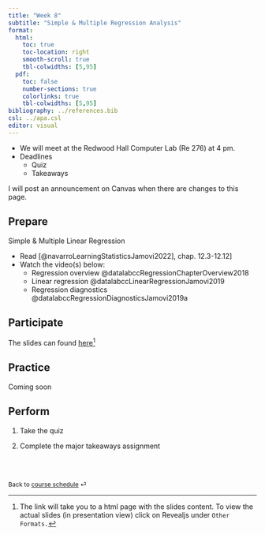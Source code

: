 ```yaml
---
title: "Week 8"
subtitle: "Simple & Multiple Regression Analysis"
format: 
  html:
    toc: true
    toc-location: right
    smooth-scroll: true
    tbl-colwidths: [5,95]
  pdf:
    toc: false
    number-sections: true
    colorlinks: true
    tbl-colwidths: [5,95]
bibliography: ../references.bib
csl: ../apa.csl
editor: visual
---
```


::: callout-important
-   We will meet at the Redwood Hall Computer Lab (Re 276) at 4 pm.
-   Deadlines
    -   Quiz
    -   Takeaways
:::

::: callout-note
I will post an announcement on Canvas when there are changes to this page.
:::

## Prepare

Simple & Multiple Linear Regression

-   Read [@navarroLearningStatisticsJamovi2022], chap. 12.3-12.12\]
-   Watch the video(s) below:
    -   Regression overview @datalabccRegressionChapterOverview2018
    -   Linear regression @datalabccLinearRegressionJamovi2019
    -   Regression diagnostics @datalabccRegressionDiagnosticsJamovi2019a

## Participate

The slides can found [here](/slides/lec-8.html)[^1]

[^1]: The link will take you to a html page with the slides content. To view the actual slides (in presentation view) click on Revealjs under `Other Formats.`

## Practice

Coming soon

## Perform

1.  Take the quiz

2.  Complete the major takeaways assignment

<br><br>

::: {style="font-size: 0.875em;"}
Back to [course schedule](/ "Course schedule") ⏎
:::
